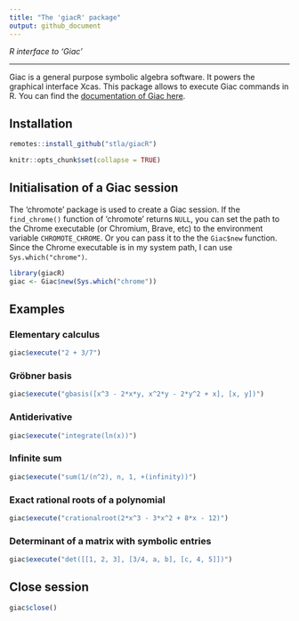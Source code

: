 ```yaml
---
title: "The 'giacR' package"
output: github_document
---
```


*R interface to 'Giac'*

___

Giac is a general purpose symbolic algebra software. It powers the graphical 
interface Xcas. This package allows to execute Giac commands in R. You can 
find the [documentation of Giac here](https://www-fourier.ujf-grenoble.fr/~parisse/giac/doc/en/cascmd_en/cascmd_en.html).


## Installation

```r
remotes::install_github("stla/giacR")
```

```r
knitr::opts_chunk$set(collapse = TRUE)
```


## Initialisation of a Giac session

The 'chromote' package is used to create a Giac session. If the `find_chrome()` 
function of 'chromote' returns `NULL`, you can set the path to the Chrome 
executable (or Chromium, Brave, etc) to the environment variable 
`CHROMOTE_CHROME`. Or you can pass it to the the `Giac$new` function. 
Since the Chrome executable is in my system path, I can use 
`Sys.which("chrome")`.

```r
library(giacR)
giac <- Giac$new(Sys.which("chrome"))
```


## Examples 

### Elementary calculus

```r
giac$execute("2 + 3/7")
```


### Gröbner basis

```r
giac$execute("gbasis([x^3 - 2*x*y, x^2*y - 2*y^2 + x], [x, y])")
```


### Antiderivative

```r
giac$execute("integrate(ln(x))")
```


### Infinite sum

```r
giac$execute("sum(1/(n^2), n, 1, +(infinity))")
```


### Exact rational roots of a polynomial

```r
giac$execute("crationalroot(2*x^3 - 3*x^2 + 8*x - 12)")
```


### Determinant of a matrix with symbolic entries

```r
giac$execute("det([[1, 2, 3], [3/4, a, b], [c, 4, 5]])")
```


## Close session

```r
giac$close()
```

